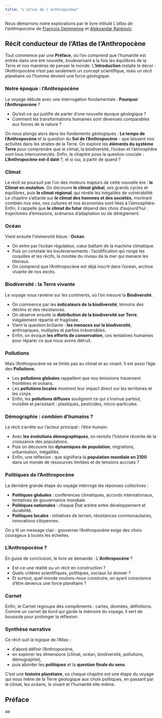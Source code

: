 ```yaml
---
title: "L'atlas de l'anthropocène"
---
```


Nous démarrons notre explorations par le livre intitulé *L'atlas de l'anthropocène* de [François Gemmenne](https://www.uliege.be/cms/c_9054334/fr/repertoire?uid=u185721) et [Aleksandar Rankovic](https://www.pressesdesciencespo.fr/fr/author/?person_ID=2269).

## Récit conducteur de l’Atlas de l’Anthropocène

Tout commence par une **Préface**, où l'on comprend que l'humanité est entrée dans une ère nouvelle, bouleversant à la fois les équilibres de la Terre et nos manières de penser le monde. L'**Introduction** installe le décor : l'Anthropocène n'est pas seulement un concept scientifique, mais un récit planétaire où l'homme devient une force géologique.

### Notre époque : l’Anthropocène

Le voyage débute avec une interrogation fondamentale : **Pourquoi l'Anthropocène** ?

- Qu’est-ce qui justifie de parler d’une nouvelle époque géologique ?
- Comment les transformations humaines sont devenues comparables aux forces de la nature ?

On nous plonge alors dans les fondements géologiques : **Le temps de l'Anthropocène** et la question du **Sol de l’Anthropocène** - que laissent nos activités dans les strates de la Terre.
On explore les **éléments du système Terre** pour comprendre que le climat, la biodiversité, l'océan et l'atmosphère sont tous interconnectés.
Enfin, le chapitre pose la question cruciale : **L'Anthropocène est-il daté** ?, et si oui, à partir de quand ?

### Climat

Le récit se poursuit par l'un des moteurs majeurs de cette nouvelle ère : **le Climat en mutation**.
On découvre **le climat global**, ses grands cycles et équilibres, puis **le climat régional**, qui révèle les inégalités de vulnérabilité.
Le chapitre s'attarde sur **le climat des hommes et des sociétés**, montrant combien nos vies, nos cultures et nos économies sont liées à l'atmosphère.
Enfin, il rappelle que **le climat du futur** dépend des choix d'aujourd’hui : trajectoires d'émissions, scénarios d'adaptation ou de dérèglement.

### Océan

Vient ensuite l’immensité bleue : **Océan**.

- On entre par l’océan régulateur, cœur battant de la machine climatique.
- Puis on constate les bouleversements : l’acidification qui ronge les coquilles et les récifs, la montée du niveau de la mer qui menace les littoraux.
- On comprend que l’Anthropocène est déjà inscrit dans l’océan, archive vivante de nos excès.

### Biodiversité : la Terre vivante

Le voyage nous ramène sur les continents, où l'on mesure la **Biodiversité**.

- On commence par les **indicateurs de la biodiversité**, témoins des déclins et des résistances.
- On observe ensuite la **distribution de la biodiversité sur Terre**, inégalement répartie et fragilisée.
- Vient la question brûlante : **les menaces sur la biodiversité**, anthropiques, multiples et parfois irréversibles.
- Enfin, on évoque **les efforts de conservation**, ces tentatives humaines pour réparer ce que nous avons détruit.

### Pollutions

Mais l’Anthropocène ne se limite pas au climat et au vivant. Il est aussi l’âge des **Pollutions**.

- Les **pollutions globales** rappellent que nos émissions traversent frontières et océans.
- Les **pollutions locales** montrent leur impact direct sur les territoires et les corps.
- Enfin, les **pollutions diffuses** soulignent ce qui s’insinue partout, invisible et persistant : plastiques, pesticides, micro-particules.

### Démographie : combien d’humains ?

Le récit s'arrête sur l'acteur principal : l'être humain.

- Avec **les évolutions démographiques**, on revisite l'histoire récente de la croissance des populations.
- Puis on découvre les **dynamiques de population**, migrations, urbanisation, inégalités.
- Enfin, une réflexion : que signifiera la **population mondiale en 2100** dans un monde de ressources limitées et de tensions accrues ?

### Politiques de l’Anthropocène

La dernière grande étape du voyage interroge les réponses collectives :

- **Politiques globales** : conférences climatiques, accords internationaux, tentatives de gouvernance mondiale.
- **Politiques nationales** : chaque État arbitre entre développement et durabilité.
- **Politiques locales** : initiatives de terrain, résistances communautaires, innovations citoyennes.

On y lit un message clair : gouverner l'Anthropocène exige des choix courageux à toutes les échelles.

### L’Anthropocène ?

En guise de conclusion, le livre se demande : L’**Anthropocène** ?

- Est-ce une réalité ou un récit en construction ?
- Quels critères scientifiques, politiques, sociaux lui donner ?
- Et surtout, quel monde voulons-nous construire, en ayant conscience d’être devenus une force planétaire ?

### Carnet

Enfin, le Carnet regroupe des compléments : cartes, données, définitions. Comme un carnet de bord qui garde la mémoire du voyage, il sert de boussole pour prolonger la réflexion.

### Synthèse narrative

Ce récit suit la logique de l’Atlas :

- d'abord définir l'Anthropocène,
- en explorer les dimensions (climat, océan, biodiversité, pollutions, démographie),
- puis aborder les **politiques** et la **question finale du sens**.

C'est une **histoire planétaire**, où chaque chapitre est une étape du voyage qui nous mène de la Terre géologique aux choix politiques, en passant par le climat, les océans, le vivant et l’humanité elle-même.


## Préface
aa